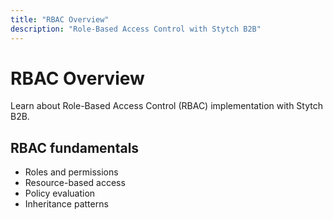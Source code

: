 ```yaml
---
title: "RBAC Overview"
description: "Role-Based Access Control with Stytch B2B"
---
```


# RBAC Overview

Learn about Role-Based Access Control (RBAC) implementation with Stytch B2B.

## RBAC fundamentals
- Roles and permissions
- Resource-based access
- Policy evaluation
- Inheritance patterns
